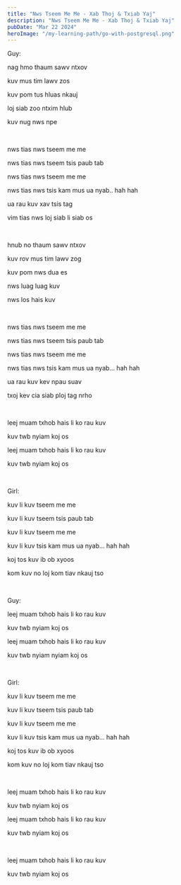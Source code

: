 ```yaml
---
title: "Nws Tseem Me Me - Xab Thoj & Txiab Yaj"
description: "Nws Tseem Me Me - Xab Thoj & Txiab Yaj"
pubDate: "Mar 22 2024"
heroImage: "/my-learning-path/go-with-postgresql.png"
---
```


Guy:

nag hmo thaum sawv ntxov

kuv mus tim lawv zos

kuv pom tus hluas nkauj

loj siab zoo ntxim hlub

kuv nug nws npe

<br />

nws tias nws tseem me me

nws tias nws tseem tsis paub tab

nws tias nws tseem me me

nws tias nws tsis kam mus ua nyab.. hah hah

ua rau kuv xav tsis tag

vim tias nws loj siab li siab os

<br />

hnub no thaum sawv ntxov

kuv rov mus tim lawv zog

kuv pom nws dua es

nws luag luag kuv

nws los hais kuv

<br />

nws tias nws tseem me me

nws tias nws tseem tsis paub tab

nws tias nws tseem me me

nws tias nws tsis kam mus ua nyab... hah hah

ua rau kuv kev npau suav

txoj kev cia siab ploj tag nrho

<br />

leej muam txhob hais li ko rau kuv

kuv twb nyiam koj os

leej muam txhob hais li ko rau kuv

kuv twb nyiam koj os

<br />

Girl:

kuv li kuv tseem me me

kuv li kuv tseem tsis paub tab

kuv li kuv tseem me me

kuv li kuv tsis kam mus ua nyab... hah hah

koj tos kuv ib ob xyoos

kom kuv no loj kom tiav nkauj tso

<br />

Guy:

leej muam txhob hais li ko rau kuv

kuv twb nyiam koj os

leej muam txhob hais li ko rau kuv

kuv twb nyiam nyiam koj os

<br />

Girl:

kuv li kuv tseem me me

kuv li kuv tseem tsis paub tab

kuv li kuv tseem me me

kuv li kuv tsis kam mus ua nyab... hah hah

koj tos kuv ib ob xyoos

kom kuv no loj kom tiav nkauj tso

<br />

leej muam txhob hais li ko rau kuv

kuv twb nyiam koj os

leej muam txhob hais li ko rau kuv

kuv twb nyiam koj os

<br />

leej muam txhob hais li ko rau kuv

kuv twb nyiam koj os
